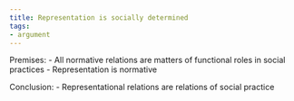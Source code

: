 ```yaml
---
title: Representation is socially determined
tags:
- argument
---
```


Premises:
- All normative relations are matters of functional roles in social practices
- Representation is normative

Conclusion:
- Representational relations are relations of social practice
